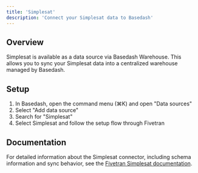 ```yaml
---
title: 'Simplesat'
description: 'Connect your Simplesat data to Basedash'
---
```


## Overview

Simplesat is available as a data source via Basedash Warehouse. This allows you to sync your Simplesat data into a centralized warehouse managed by Basedash.

## Setup

1. In Basedash, open the command menu (⌘K) and open "Data sources"
2. Select "Add data source"
3. Search for "Simplesat"
4. Select Simplesat and follow the setup flow through Fivetran

## Documentation

For detailed information about the Simplesat connector, including schema information and sync behavior, see the [Fivetran Simplesat documentation](https://fivetran.com/docs/connectors/applications/simplesat).
